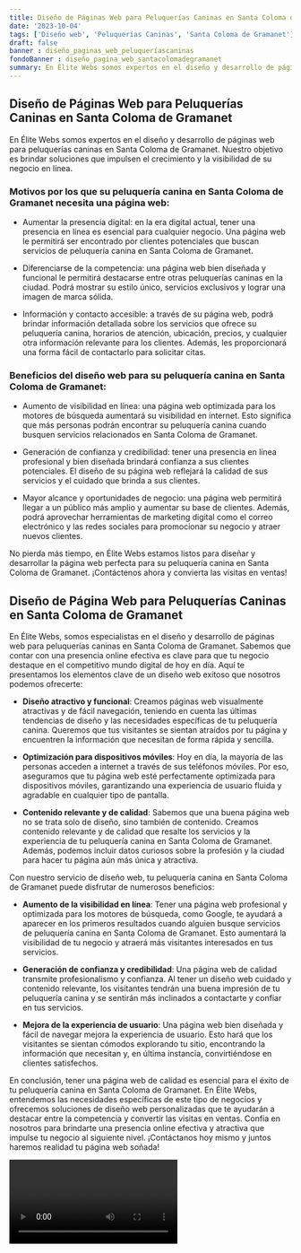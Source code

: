 ```yaml
---
title: Diseño de Páginas Web para Peluquerías Caninas en Santa Coloma de Gramanet
date: '2023-10-04'
tags: ['Diseño web', 'Peluquerías Caninas', 'Santa Coloma de Gramanet']
draft: false
banner : diseño_paginas_web_peluqueríascaninas
fondoBanner : diseño_pagina_web_santacolomadegramanet
summary: En Élite Webs somos expertos en el diseño y desarrollo de páginas web para peluquerías caninas en Santa Coloma de Gramanet. Nuestro objetivo es brindar soluciones que impulsen el crecimiento y la visibilidad de su negocio en línea.
---
```


## Diseño de Páginas Web para Peluquerías Caninas en Santa Coloma de Gramanet

En Élite Webs somos expertos en el diseño y desarrollo de páginas web para peluquerías caninas en Santa Coloma de Gramanet. Nuestro objetivo es brindar soluciones que impulsen el crecimiento y la visibilidad de su negocio en línea.

### Motivos por los que su peluquería canina en Santa Coloma de Gramanet necesita una página web:

- Aumentar la presencia digital: en la era digital actual, tener una presencia en línea es esencial para cualquier negocio. Una página web le permitirá ser encontrado por clientes potenciales que buscan servicios de peluquería canina en Santa Coloma de Gramanet.

- Diferenciarse de la competencia: una página web bien diseñada y funcional le permitirá destacarse entre otras peluquerías caninas en la ciudad. Podrá mostrar su estilo único, servicios exclusivos y lograr una imagen de marca sólida.

- Información y contacto accesible: a través de su página web, podrá brindar información detallada sobre los servicios que ofrece su peluquería canina, horarios de atención, ubicación, precios, y cualquier otra información relevante para los clientes. Además, les proporcionará una forma fácil de contactarlo para solicitar citas.

### Beneficios del diseño web para su peluquería canina en Santa Coloma de Gramanet:

- Aumento de visibilidad en línea: una página web optimizada para los motores de búsqueda aumentará su visibilidad en internet. Esto significa que más personas podrán encontrar su peluquería canina cuando busquen servicios relacionados en Santa Coloma de Gramanet.

- Generación de confianza y credibilidad: tener una presencia en línea profesional y bien diseñada brindará confianza a sus clientes potenciales. El diseño de su página web reflejará la calidad de sus servicios y el cuidado que brinda a sus clientes.

- Mayor alcance y oportunidades de negocio: una página web permitirá llegar a un público más amplio y aumentar su base de clientes. Además, podrá aprovechar herramientas de marketing digital como el correo electrónico y las redes sociales para promocionar su negocio y atraer nuevos clientes.

No pierda más tiempo, en Élite Webs estamos listos para diseñar y desarrollar la página web perfecta para su peluquería canina en Santa Coloma de Gramanet. ¡Contáctenos ahora y convierta las visitas en ventas!

<GifSeo />

<Cta />

## Diseño de Página Web para Peluquerías Caninas en Santa Coloma de Gramanet

En Élite Webs, somos especialistas en el diseño y desarrollo de páginas web para peluquerías caninas en Santa Coloma de Gramanet. Sabemos que contar con una presencia online efectiva es clave para que tu negocio destaque en el competitivo mundo digital de hoy en día. Aquí te presentamos los elementos clave de un diseño web exitoso que nosotros podemos ofrecerte:

- **Diseño atractivo y funcional**: Creamos páginas web visualmente atractivas y de fácil navegación, teniendo en cuenta las últimas tendencias de diseño y las necesidades específicas de tu peluquería canina. Queremos que tus visitantes se sientan atraídos por tu página y encuentren la información que necesitan de forma rápida y sencilla.

- **Optimización para dispositivos móviles**: Hoy en día, la mayoría de las personas acceden a internet a través de sus teléfonos móviles. Por eso, aseguramos que tu página web esté perfectamente optimizada para dispositivos móviles, garantizando una experiencia de usuario fluida y agradable en cualquier tipo de pantalla.

- **Contenido relevante y de calidad**: Sabemos que una buena página web no se trata solo de diseño, sino también de contenido. Creamos contenido relevante y de calidad que resalte los servicios y la experiencia de tu peluquería canina en Santa Coloma de Gramanet. Además, podemos incluir datos curiosos sobre la profesión y la ciudad para hacer tu página aún más única y atractiva.

Con nuestro servicio de diseño web, tu peluquería canina en Santa Coloma de Gramanet puede disfrutar de numerosos beneficios:

- **Aumento de la visibilidad en línea**: Tener una página web profesional y optimizada para los motores de búsqueda, como Google, te ayudará a aparecer en los primeros resultados cuando alguien busque servicios de peluquería canina en Santa Coloma de Gramanet. Esto aumentará la visibilidad de tu negocio y atraerá más visitantes interesados en tus servicios.

- **Generación de confianza y credibilidad**: Una página web de calidad transmite profesionalismo y confianza. Al tener un diseño web cuidado y contenido relevante, los visitantes tendrán una buena impresión de tu peluquería canina y se sentirán más inclinados a contactarte y confiar en tus servicios.

- **Mejora de la experiencia de usuario**: Una página web bien diseñada y fácil de navegar mejora la experiencia de usuario. Esto hará que los visitantes se sientan cómodos explorando tu sitio, encontrando la información que necesitan y, en última instancia, convirtiéndose en clientes satisfechos.

En conclusión, tener una página web de calidad es esencial para el éxito de tu peluquería canina en Santa Coloma de Gramanet. En Élite Webs, entendemos las necesidades específicas de este tipo de negocios y ofrecemos soluciones de diseño web personalizadas que te ayudarán a destacar entre la competencia y convertir las visitas en ventas. Confía en nosotros para brindarte una presencia online efectiva y atractiva que impulse tu negocio al siguiente nivel. ¡Contáctanos hoy mismo y juntos haremos realidad tu página web soñada!

<Video />

<CtaBot job='Peluquerías Caninas' city='Santa Coloma de Gramanet'/>

<Gmaps query='Santa Coloma de Gramanet+españa+maps' />